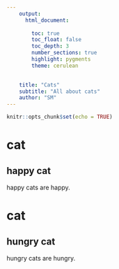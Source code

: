```yaml
---
    output:
      html_document:
              
        toc: true
        toc_float: false
        toc_depth: 3
        number_sections: true
        highlight: pygments
        theme: cerulean

        
    title: "Cats"
    subtitle: "All about cats"
    author: "SM"
---
```

```r
knitr::opts_chunk$set(echo = TRUE)
```


# cat

## happy cat

happy cats are happy.

# cat

## hungry cat

hungry cats are hungry.

